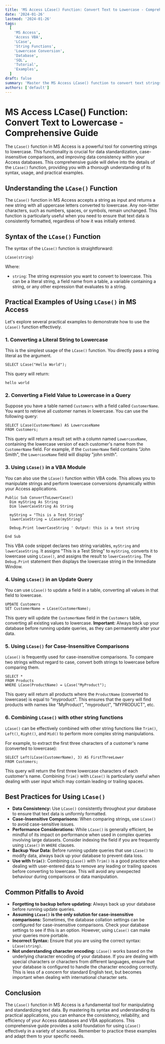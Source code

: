 ```yaml
---
title: 'MS Access LCase() Function: Convert Text to Lowercase - Comprehensive Guide'
date: '2024-01-26'
lastmod: '2024-01-26'
tags:
  [
    'MS Access',
    'Access VBA',
    'LCase',
    'String Functions',
    'Lowercase Conversion',
    'Database',
    'SQL',
    'Tutorial',
    'Examples',
  ]
draft: false
summary: 'Master the MS Access LCase() function to convert text strings to lowercase. Learn its syntax, explore practical examples, and understand its application in database management and VBA scripting.'
authors: ['default']
---
```


# MS Access LCase() Function: Convert Text to Lowercase - Comprehensive Guide

The `LCase()` function in MS Access is a powerful tool for converting strings to lowercase. This functionality is crucial for data standardization, case-insensitive comparisons, and improving data consistency within your Access databases. This comprehensive guide will delve into the details of the `LCase()` function, providing you with a thorough understanding of its syntax, usage, and practical examples.

## Understanding the `LCase()` Function

The `LCase()` function in MS Access accepts a string as input and returns a new string with all uppercase letters converted to lowercase. Any non-letter characters, such as numbers, spaces, or symbols, remain unchanged. This function is particularly useful when you need to ensure that text data is consistently formatted, regardless of how it was initially entered.

## Syntax of the `LCase()` Function

The syntax of the `LCase()` function is straightforward:

```plaintext
LCase(string)
```

Where:

- `string`: The string expression you want to convert to lowercase. This can be a literal string, a field name from a table, a variable containing a string, or any other expression that evaluates to a string.

## Practical Examples of Using `LCase()` in MS Access

Let's explore several practical examples to demonstrate how to use the `LCase()` function effectively.

### 1. Converting a Literal String to Lowercase

This is the simplest usage of the `LCase()` function. You directly pass a string literal as the argument.

```plaintext
SELECT LCase("Hello World");
```

This query will return:

```
hello world
```

### 2. Converting a Field Value to Lowercase in a Query

Suppose you have a table named `Customers` with a field called `CustomerName`. You want to retrieve all customer names in lowercase. You can use the following query:

```plaintext
SELECT LCase(CustomerName) AS LowercaseName
FROM Customers;
```

This query will return a result set with a column named `LowercaseName`, containing the lowercase version of each customer's name from the `CustomerName` field. For example, if the `CustomerName` field contains "John Smith", the `LowercaseName` field will display "john smith".

### 3. Using `LCase()` in a VBA Module

You can also use the `LCase()` function within VBA code. This allows you to manipulate strings and perform lowercase conversions dynamically within your Access applications.

```plaintext
Public Sub ConvertToLowerCase()
  Dim myString As String
  Dim lowerCaseString As String

  myString = "This is a Test String"
  lowerCaseString = LCase(myString)

  Debug.Print lowerCaseString ' Output: this is a test string

End Sub
```

This VBA code snippet declares two string variables, `myString` and `lowerCaseString`. It assigns "This is a Test String" to `myString`, converts it to lowercase using `LCase()`, and assigns the result to `lowerCaseString`. The `Debug.Print` statement then displays the lowercase string in the Immediate Window.

### 4. Using `LCase()` in an Update Query

You can use `LCase()` to update a field in a table, converting all values in that field to lowercase.

```plaintext
UPDATE Customers
SET CustomerName = LCase(CustomerName);
```

This query will update the `CustomerName` field in the `Customers` table, converting all existing values to lowercase. **Important:** Always back up your database before running update queries, as they can permanently alter your data.

### 5. Using `LCase()` for Case-Insensitive Comparisons

`LCase()` is frequently used for case-insensitive comparisons. To compare two strings without regard to case, convert both strings to lowercase before comparing them.

```plaintext
SELECT *
FROM Products
WHERE LCase(ProductName) = LCase("MyProduct");
```

This query will return all products where the `ProductName` (converted to lowercase) is equal to "myproduct". This ensures that the query will find products with names like "MyProduct", "myproduct", "MYPRODUCT", etc.

### 6. Combining `LCase()` with other string functions

`LCase()` can be effectively combined with other string functions like `Trim()`, `Left()`, `Right()`, and `Mid()` to perform more complex string manipulations.

For example, to extract the first three characters of a customer's name (converted to lowercase):

```plaintext
SELECT Left(LCase(CustomerName), 3) AS FirstThreeLower
FROM Customers;
```

This query will return the first three lowercase characters of each customer's name. Combining `Trim()` with `LCase()` is particularly useful when dealing with user input which may contain leading or trailing spaces.

## Best Practices for Using `LCase()`

- **Data Consistency:** Use `LCase()` consistently throughout your database to ensure that text data is uniformly formatted.
- **Case-Insensitive Comparisons:** When comparing strings, use `LCase()` to avoid case-sensitive issues.
- **Performance Considerations:** While `LCase()` is generally efficient, be mindful of its impact on performance when used in complex queries involving large datasets. Consider indexing the field if you are frequently using `LCase()` in `WHERE` clauses.
- **Backup Your Data:** Before running update queries that use `LCase()` to modify data, always back up your database to prevent data loss.
- **Use with `Trim()`**: Combining `LCase()` with `Trim()` is a good practice when dealing with user-entered data to remove any leading or trailing spaces before converting to lowercase. This will avoid any unexpected behaviour during comparisons or data manipulation.

## Common Pitfalls to Avoid

- **Forgetting to backup before updating:** Always back up your database before running update queries.
- **Assuming `LCase()` is the only solution for case-insensitive comparisons:** Sometimes, the database collation settings can be configured for case-insensitive comparisons. Check your database settings to see if this is an option. However, using `LCase()` can make your queries more portable.
- **Incorrect Syntax:** Ensure that you are using the correct syntax: `LCase(string)`.
- **Not understanding character encoding:** `LCase()` works based on the underlying character encoding of your database. If you are dealing with special characters or characters from different languages, ensure that your database is configured to handle the character encoding correctly. This is less of a concern for standard English text, but becomes important when dealing with international character sets.

## Conclusion

The `LCase()` function in MS Access is a fundamental tool for manipulating and standardizing text data. By mastering its syntax and understanding its practical applications, you can enhance the consistency, reliability, and efficiency of your Access databases and VBA applications. This comprehensive guide provides a solid foundation for using `LCase()` effectively in a variety of scenarios. Remember to practice these examples and adapt them to your specific needs.
